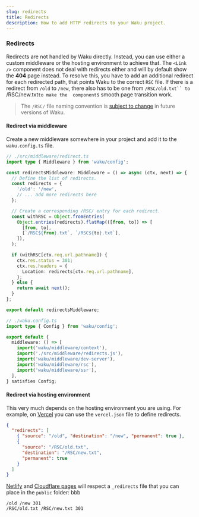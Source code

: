 ```yaml
---
slug: redirects
title: Redirects
description: How to add HTTP redirects to your Waku project.
---
```


### Redirects

Redirects are not handled by Waku directly. Instead, you can use either a custom middleware or the hosting environment to achieve that. The `<Link />` component does not deal with redirects either and will by default show the **404** page instead. To resolve this, you have to add an additional redirect for each redirected path, that points Waku to the correct `RSC` file. If there is a redirect from `/old` to `/new`, there also has to be one from `/RSC/old.txt`` to `/RSC/new.txt`to make the `<Link />` component`s smooth page transition work.

> The `/RSC/` file naming convention is [subject to change](https://github.com/dai-shi/waku/discussions/929#discussioncomment-10825975) in future versions of Waku.

#### Redirect via middleware

Create a new middleware somewhere in your project and add it to the `waku.config.ts` file.

```typescript
// ./src/middleware/redirect.ts
import type { Middleware } from 'waku/config';

const redirectsMiddleware: Middleware = () => async (ctx, next) => {
  // Define the list of redirects.
  const redirects = {
    '/old': '/new',
    // ... add more redirects here
  };

  // Create a corresponding /RSC/ entry for each redirect.
  const withRSC = Object.fromEntries(
    Object.entries(redirects).flatMap(([from, to]) => [
      [from, to],
      [`/RSC${from}.txt`, `/RSC${to}.txt`],
    ]),
  );

  if (withRSC[ctx.req.url.pathname]) {
    ctx.res.status = 301;
    ctx.res.headers = {
      Location: redirects[ctx.req.url.pathname],
    };
  } else {
    return await next();
  }
};

export default redirectsMiddleware;
```

```typescript
// ./waku.config.ts
import type { Config } from 'waku/config';

export default {
  middleware: () => [
    import('waku/middleware/context'),
    import('./src/middleware/redirects.js'),
    import('waku/middleware/dev-server'),
    import('waku/middleware/rsc'),
    import('waku/middleware/ssr'),
  ],
} satisfies Config;
```

#### Redirect via hosting environment

This very much depends on the hosting environment you are using. For example, on [Vercel](https://vercel.com/docs/projects/project-configuration#redirects) you can use the `vercel.json` file to define redirects.

```json
{
  "redirects": [
    { "source": "/old", "destination": "/new", "permanent": true },
    {
      "source": "/RSC/old.txt",
      "destination": "/RSC/new.txt",
      "permanent": true
    }
  ]
}
```

[Netlify](https://docs.netlify.com/routing/redirects/#syntax-for-the-redirects-file) and [Cloudflare pages](https://developers.cloudflare.com/pages/configuration/redirects/) will respect a `_redirects` file that you can place in the `public` folder:
bbb

```
/old /new 301
/RSC/old.txt /RSC/new.txt 301
```
